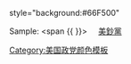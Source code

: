 style="background:#66F500"<noinclude>

Sample:
<span {{ {{PAGENAME}} }}><span style="padding:1px 20px">[[美鈔黨]]</span></span>
[[Category:美国政党颜色模板]]
</noinclude>